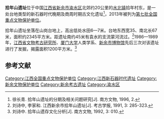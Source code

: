 {{文物保护单位
| 级别 = 全国
| 名称 = 拾年山遗址
| 图片 = 
| 所在 = [[江西省|江西省]][[新余市|新余市]][[渝水区|渝水区]]
| 分类 = 古遗址
| 时代 = 新石器时代
| 编号 = 7-0206-1-206
| 登录 = 2013年3月
}}
'''拾年山遗址'''位于中国[[江西省|江西省]][[新余市|新余市]][[渝水区|渝水区]]北郊约20公里的[[水北镇|水北镇]]拾年村东，是一处台地类型的新石器时代晚期及商周时期古文化遗址<ref>徐长青. 拾年山遗址的分期及相关问题研究[J]. 南方文物, 1996, 2.</ref>，2013年被列为[[第七批全国重点文物保护单位|第七批全国重点文物保护单位]]。

拾年山遗址坐落在山岗台地上，高出低处水田6—7米。台地东西宽35、南北长67米，面积约2345平方米。距遗址南约45米有袁水的支流蒙河流过。<ref>刘诗中, 李家和. 江西新余市拾年山遗址[J]. 考古学报, 1991, 3: 285-323.</ref>1986—1989年，[[江西省文物考古研究所|江西省文物考古研究所]]、[[厦门大学|厦门大学]]人类学系、[[新余市博物馆|新余市博物馆]]先后三次对该遗址进行了发掘，揭露面积1200平方米。<ref>刘诗中. 拾年山遗存文化分析[J]. 南方文物, 1992, 3: 010.</ref>

{{Gallery
|width = 300
|height = 
|lines = 1
|File:Jiangxi Provincial Museum 2018.01.20 15-22-02.jpg|石斧和石镬，1986年拾年山遗址出土
}}

==参考文献==
{{reflist}}

{{江西全国重点文物保护单位}}
{{Neolithic cultures of China}}

{{DEFAULTSORT:S}}
[[Category:江西全国重点文物保护单位|Category:江西全国重点文物保护单位]]
[[Category:江西新石器时代遗址|Category:江西新石器时代遗址]]
[[Category:新余文物保护单位|Category:新余文物保护单位]]
[[Category:新余考古遗址|Category:新余考古遗址]]
[[Category:渝水区|Category:渝水区]]